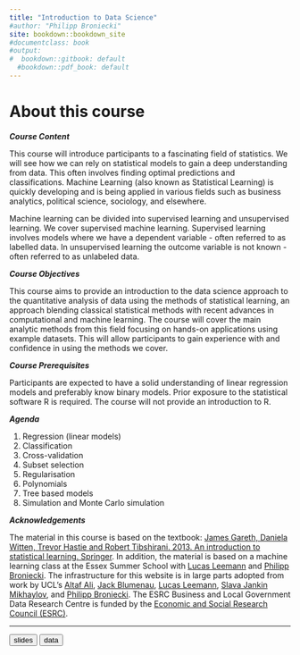 ```yaml
---
title: "Introduction to Data Science"
#author: "Philipp Broniecki"
site: bookdown::bookdown_site
#documentclass: book
#output:
#  bookdown::gitbook: default
  #bookdown::pdf_book: default
---
```


# About this course {-}

***Course Content***

This course will introduce participants to a fascinating field of statistics. We will see how we can rely on statistical models to gain a deep understanding from data. This often involves finding optimal predictions and classifications. Machine Learning (also known as Statistical Learning) is quickly developing and is being applied in various fields such as business analytics, political science, sociology, and elsewhere.

Machine learning can be divided into supervised learning and unsupervised learning. We cover supervised machine learning. Supervised learning involves models where we have a dependent variable - often referred to as labelled data. In unsupervised learning the outcome variable is not known - often referred to as unlabeled data.

***Course Objectives***

This course aims to provide an introduction to the data science approach to the quantitative analysis of data using the methods of statistical learning, an approach blending classical statistical methods with recent advances in computational and machine learning. The course will cover the main analytic methods from this field focusing on hands-on applications using example datasets. This will allow participants to gain experience with and confidence in using the methods we cover.


***Course Prerequisites***

Participants are expected to have a solid understanding of linear regression models and preferably know binary models. Prior exposure to the statistical software R is required. The course will not provide an introduction to R.

***Agenda***

1. Regression (linear models)
2. Classification
3. Cross-validation
4. Subset selection
5. Regularisation
6. Polynomials
7. Tree based models
8. Simulation and Monte Carlo simulation

***Acknowledgements***

The material in this course is based on the textbook: [James Gareth, Daniela Witten, Trevor Hastie and Robert Tibshirani. 2013. An introduction to statistical learning. Springer](http://faculty.marshall.usc.edu/gareth-james/ISL/ISLR%20Seventh%20Printing.pdf). In addition, the material is based on a machine learning class at the Essex Summer School with [Lucas Leemann](https://lucasleemann.ch) and [Philipp Broniecki](https://philippbroniecki.com). The infrastructure for this website is in large parts adopted from work by UCL's [Altaf Ali](https://iris.ucl.ac.uk/iris/browse/profile?upi=ALIAX58), [Jack Blumenau](https://www.jackblumenau.com/), [Lucas Leemann](https://lucasleemann.ch), [Slava Jankin Mikhaylov](https://sjankin.com/), and [Philipp Broniecki](https://philippbroniecki.com). The ESRC Business and Local Government Data Research Centre is funded by the [Economic and Social Research Council (ESRC)](https://esrc.ukri.org).

----

<div class="container btn-container">
<button type = "button" class = "btn btn-lg btn-primary" onclick="window.open('https://github.com/esrc-blg/ml101/raw/master/data/all data sets.zip');">slides</button>
<button type = "button" class = "btn btn-lg btn-primary" onclick="window.open('https://github.com/esrc-blg/ml101/raw/master/slides/slides.pdf');">data</button>
</div>